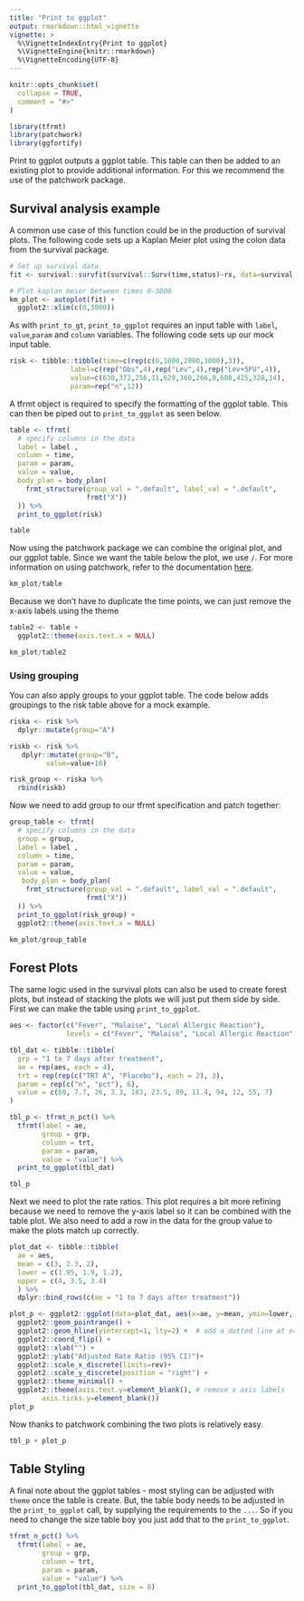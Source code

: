 ```yaml
---
title: "Print to ggplot"
output: rmarkdown::html_vignette
vignette: >
  %\VignetteIndexEntry{Print to ggplot}
  %\VignetteEngine{knitr::rmarkdown}
  %\VignetteEncoding{UTF-8}
---
```


```r
knitr::opts_chunk$set(
  collapse = TRUE,
  comment = "#>"
)
```

```r
library(tfrmt)
library(patchwork)
library(ggfortify)
```

Print to ggplot outputs a ggplot table. This table can then be added to an existing plot to provide additional information. For this we recommend the use of the patchwork package.

## Survival analysis example

A common use case of this function could be in the production of survival plots. The following code sets up a Kaplan Meier plot using the colon data from the survival package. 

```r
# Set up survival data
fit <- survival::survfit(survival::Surv(time,status)~rx, data=survival::colon)

# Plot kaplan meier between times 0-3000
km_plot <- autoplot(fit) +
  ggplot2::xlim(c(0,3000))
```

As with `print_to_gt`, `print_to_ggplot` requires an input table with `label`, `value`,`param` and `column` variables.  The following code sets up our mock input table. 

```r
risk <- tibble::tibble(time=c(rep(c(0,1000,2000,3000),3)),
               label=c(rep("Obs",4),rep("Lev",4),rep("Lev+5FU",4)),
               value=c(630,372,256,11,620,360,266,8,608,425,328,14),
               param=rep("n",12))
```

A tfrmt object is required to specify the formatting of the ggplot table. This can then be piped out to `print_to_ggplot` as seen below. 

```r
table <- tfrmt(
  # specify columns in the data
  label = label ,
  column = time,
  param = param,
  value = value,
  body_plan = body_plan(
    frmt_structure(group_val = ".default", label_val = ".default",
                   frmt("X"))
  )) %>%
  print_to_ggplot(risk)

table
```

Now using the patchwork package we can combine the original plot, and our ggplot table. Since we want the table below the plot, we use `/`. For more information on using patchwork, refer to the documentation [here](https://cran.r-project.org/web/packages/patchwork/vignettes/patchwork.html).

```r
km_plot/table
```

Because we don't have to duplicate the time points, we can just remove the x-axis labels using the theme
```r
table2 <- table +
  ggplot2::theme(axis.text.x = NULL)

km_plot/table2
```

### Using grouping

You can also apply groups to your ggplot table. The code below adds groupings to the risk table above for a mock example. 

```r
riska <- risk %>%
  dplyr::mutate(group="A")

riskb <- risk %>%
   dplyr::mutate(group="B",
         value=value+10)

risk_group <- riska %>%
  rbind(riskb)
```

Now we need to add group to our tfrmt specification and patch together:

```r
group_table <- tfrmt(
  # specify columns in the data
  group = group,
  label = label ,
  column = time,
  param = param,
  value = value,
   body_plan = body_plan(
    frmt_structure(group_val = ".default", label_val = ".default",
                   frmt("X"))
  )) %>% 
  print_to_ggplot(risk_group) +
  ggplot2::theme(axis.text.x = NULL)

km_plot/group_table
```

## Forest Plots

The same logic used in the survival plots can also be used to create forest plots, but instead of stacking the plots we will just put them side by side. First we can make the table using `print_to_ggplot`. 

```r
aes <- factor(c("Fever", "Malaise", "Local Allergic Reaction"),
              levels = c("Fever", "Malaise", "Local Allergic Reaction"))

tbl_dat <- tibble::tibble(
  grp = "1 to 7 days after treatment",
  ae = rep(aes, each = 4),
  trt = rep(rep(c("TRT A", "Placebo"), each = 2), 3),
  param = rep(c("n", "pct"), 6),
  value = c(60, 7.7, 26, 3.3, 183, 23.5, 89, 11.4, 94, 12, 55, 7)
)

tbl_p <- tfrmt_n_pct() %>% 
  tfrmt(label = ae,
        group = grp,
        column = trt,
        param = param, 
        value = "value") %>% 
  print_to_ggplot(tbl_dat)

tbl_p
```

Next we need to plot the rate ratios. This plot requires a bit more refining because we need to remove the y-axis label so it can be combined with the table plot. We also need to add a row in the data for the group value to make the plots match up correctly. 

```r
plot_dat <- tibble::tibble(
  ae = aes,
  mean = c(3, 2.3, 2),
  lower = c(1.95, 1.9, 1.2),
  upper = c(4, 3.5, 3.4)
  ) %>% 
  dplyr::bind_rows(c(ae = "1 to 7 days after treatment"))

plot_p <- ggplot2::ggplot(data=plot_dat, aes(x=ae, y=mean, ymin=lower, ymax=upper)) +
  ggplot2::geom_pointrange() + 
  ggplot2::geom_hline(yintercept=1, lty=2) +  # add a dotted line at x=1 after flip
  ggplot2::coord_flip() +
  ggplot2::xlab("") +
  ggplot2::ylab("Adjusted Rate Ratio (95% CI)")+
  ggplot2::scale_x_discrete(limits=rev)+
  ggplot2::scale_y_discrete(position = "right") + 
  ggplot2::theme_minimal() +
  ggplot2::theme(axis.text.y=element_blank(), # remove x axis labels
        axis.ticks.y=element_blank())
plot_p
```

Now thanks to patchwork combining the two plots is relatively easy. 

```r
tbl_p + plot_p
```

## Table Styling

A final note about the ggplot tables - most styling can be adjusted with `theme` once the table is create. But, the table body needs to be adjusted in the `print_to_ggplot` call, by supplying the requirements to the `...`. So if you need to change the size table boy you just add that to the `print_to_ggplot`. 
```r
tfrmt_n_pct() %>% 
  tfrmt(label = ae,
        group = grp,
        column = trt,
        param = param, 
        value = "value") %>% 
  print_to_ggplot(tbl_dat, size = 8)
```

